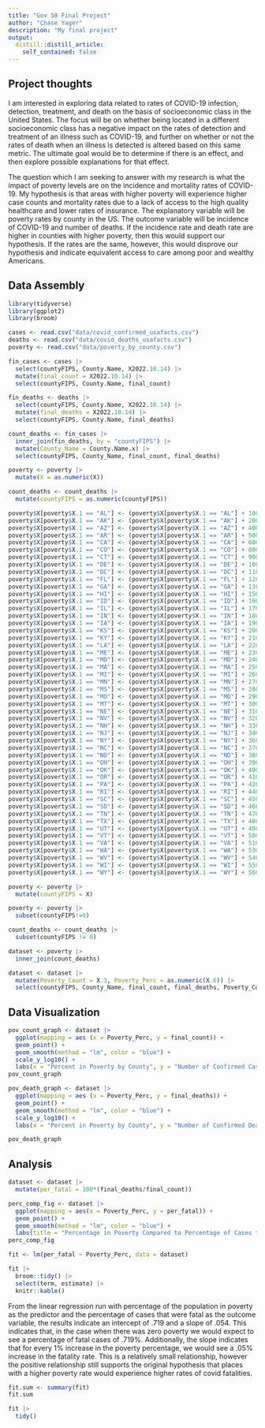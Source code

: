 ```yaml
---
title: "Gov 50 Final Project"
author: "Chase Yager"
description: "My final project"
output:
  distill::distill_article:
    self_contained: false
---
```




## Project thoughts

I am interested in exploring data related to rates of COVID-19 infection, detection, treatment, and death on the basis of 
socioeconomic class in the United States. The focus will be on whether being located in a different socioeconomic class 
has a negative impact on the rates of detection and treatment of an illness such as COVID-19, and further on whether or 
not the rates of death when an illness is detected is altered based on this same metric. The ultimate goal would be to 
determine if there is an effect, and then explore possible explanations for that effect.

The question which I am seeking to answer with my research is what the impact of poverty levels are on the incidence and 
mortality rates of COVID-19. My hypothesis is that areas with higher poverty will experience higher case counts and mortality 
rates due to a lack of access to the high quality healthcare and lower rates of insurance. The explanatory variable will be 
poverty rates by county in the US. The outcome variable will be incidence of COVID-19 and number of deaths. If the incidence 
rate and death rate are higher in counties with higher poverty, then this would support our hypothesis. If the rates are the 
same, however, this would disprove our hypothesis and indicate equivalent access to care among poor and wealthy Americans.

## Data Assembly
```r
library(tidyverse)
library(ggplot2)
library(broom)
```

```r
cases <- read.csv("data/covid_confirmed_usafacts.csv")
deaths <- read.csv("data/covid_deaths_usafacts.csv")
poverty <- read.csv("data/poverty_by_county.csv")
```
```r
fin_cases <- cases |>
  select(countyFIPS, County.Name, X2022.10.14) |>
  mutate(final_count = X2022.10.14) |>
  select(countyFIPS, County.Name, final_count)
```
```r
fin_deaths <- deaths |>
  select(countyFIPS, County.Name, X2022.10.14) |>
  mutate(final_deaths = X2022.10.14) |>
  select(countyFIPS, County.Name, final_deaths)
```

```r
count_deaths <- fin_cases |>
  inner_join(fin_deaths, by = "countyFIPS") |>
  mutate(County_Name = County.Name.x) |>
  select(countyFIPS, County_Name, final_count, final_deaths)
```

```r
poverty <- poverty |>
  mutate(X = as.numeric(X))
```
```r
count_deaths <- count_deaths |>
  mutate(countyFIPS = as.numeric(countyFIPS))
```


```r
poverty$X[poverty$X.1 == "AL"] <- (poverty$X[poverty$X.1 == "AL"] + 1000) 
poverty$X[poverty$X.1 == "AK"] <- (poverty$X[poverty$X.1 == "AK"] + 2000)
poverty$X[poverty$X.1 == "AZ"] <- (poverty$X[poverty$X.1 == "AZ"] + 4000) 
poverty$X[poverty$X.1 == "AR"] <- (poverty$X[poverty$X.1 == "AR"] + 5000) 
poverty$X[poverty$X.1 == "CA"] <- (poverty$X[poverty$X.1 == "CA"] + 6000) 
poverty$X[poverty$X.1 == "CO"] <- (poverty$X[poverty$X.1 == "CO"] + 8000) 
poverty$X[poverty$X.1 == "CT"] <- (poverty$X[poverty$X.1 == "CT"] + 9000) 
poverty$X[poverty$X.1 == "DE"] <- (poverty$X[poverty$X.1 == "DE"] + 10000) 
poverty$X[poverty$X.1 == "DC"] <- (poverty$X[poverty$X.1 == "DC"] + 11000) 
poverty$X[poverty$X.1 == "FL"] <- (poverty$X[poverty$X.1 == "FL"] + 12000) 
poverty$X[poverty$X.1 == "GA"] <- (poverty$X[poverty$X.1 == "GA"] + 13000) 
poverty$X[poverty$X.1 == "HI"] <- (poverty$X[poverty$X.1 == "HI"] + 15000) 
poverty$X[poverty$X.1 == "ID"] <- (poverty$X[poverty$X.1 == "ID"] + 16000) 
poverty$X[poverty$X.1 == "IL"] <- (poverty$X[poverty$X.1 == "IL"] + 17000) 
poverty$X[poverty$X.1 == "IN"] <- (poverty$X[poverty$X.1 == "IN"] + 18000) 
poverty$X[poverty$X.1 == "IA"] <- (poverty$X[poverty$X.1 == "IA"] + 19000) 
poverty$X[poverty$X.1 == "KS"] <- (poverty$X[poverty$X.1 == "KS"] + 20000) 
poverty$X[poverty$X.1 == "KY"] <- (poverty$X[poverty$X.1 == "KY"] + 21000) 
poverty$X[poverty$X.1 == "LA"] <- (poverty$X[poverty$X.1 == "LA"] + 22000) 
poverty$X[poverty$X.1 == "ME"] <- (poverty$X[poverty$X.1 == "ME"] + 23000) 
poverty$X[poverty$X.1 == "MD"] <- (poverty$X[poverty$X.1 == "MD"] + 24000) 
poverty$X[poverty$X.1 == "MA"] <- (poverty$X[poverty$X.1 == "MA"] + 25000)
poverty$X[poverty$X.1 == "MI"] <- (poverty$X[poverty$X.1 == "MI"] + 26000) 
poverty$X[poverty$X.1 == "MN"] <- (poverty$X[poverty$X.1 == "MN"] + 27000) 
poverty$X[poverty$X.1 == "MS"] <- (poverty$X[poverty$X.1 == "MS"] + 28000) 
poverty$X[poverty$X.1 == "MO"] <- (poverty$X[poverty$X.1 == "MO"] + 29000) 
poverty$X[poverty$X.1 == "MT"] <- (poverty$X[poverty$X.1 == "MT"] + 30000) 
poverty$X[poverty$X.1 == "NE"] <- (poverty$X[poverty$X.1 == "NE"] + 31000) 
poverty$X[poverty$X.1 == "NV"] <- (poverty$X[poverty$X.1 == "NV"] + 32000) 
poverty$X[poverty$X.1 == "NH"] <- (poverty$X[poverty$X.1 == "NH"] + 33000) 
poverty$X[poverty$X.1 == "NJ"] <- (poverty$X[poverty$X.1 == "NJ"] + 34000) 
poverty$X[poverty$X.1 == "NY"] <- (poverty$X[poverty$X.1 == "NY"] + 36000)
poverty$X[poverty$X.1 == "NC"] <- (poverty$X[poverty$X.1 == "NC"] + 37000) 
poverty$X[poverty$X.1 == "ND"] <- (poverty$X[poverty$X.1 == "ND"] + 38000)
poverty$X[poverty$X.1 == "OH"] <- (poverty$X[poverty$X.1 == "OH"] + 39000)
poverty$X[poverty$X.1 == "OK"] <- (poverty$X[poverty$X.1 == "OK"] + 40000)
poverty$X[poverty$X.1 == "OR"] <- (poverty$X[poverty$X.1 == "OR"] + 41000) 
poverty$X[poverty$X.1 == "PA"] <- (poverty$X[poverty$X.1 == "PA"] + 42000) 
poverty$X[poverty$X.1 == "RI"] <- (poverty$X[poverty$X.1 == "RI"] + 44000) 
poverty$X[poverty$X.1 == "SC"] <- (poverty$X[poverty$X.1 == "SC"] + 45000) 
poverty$X[poverty$X.1 == "SD"] <- (poverty$X[poverty$X.1 == "SD"] + 46000) 
poverty$X[poverty$X.1 == "TN"] <- (poverty$X[poverty$X.1 == "TN"] + 47000) 
poverty$X[poverty$X.1 == "TX"] <- (poverty$X[poverty$X.1 == "TX"] + 48000) 
poverty$X[poverty$X.1 == "UT"] <- (poverty$X[poverty$X.1 == "UT"] + 49000) 
poverty$X[poverty$X.1 == "VT"] <- (poverty$X[poverty$X.1 == "VT"] + 50000) 
poverty$X[poverty$X.1 == "VA"] <- (poverty$X[poverty$X.1 == "VA"] + 51000) 
poverty$X[poverty$X.1 == "WA"] <- (poverty$X[poverty$X.1 == "WA"] + 53000) 
poverty$X[poverty$X.1 == "WV"] <- (poverty$X[poverty$X.1 == "WV"] + 54000) 
poverty$X[poverty$X.1 == "WI"] <- (poverty$X[poverty$X.1 == "WI"] + 55000) 
poverty$X[poverty$X.1 == "WY"] <- (poverty$X[poverty$X.1 == "WY"] + 56000) 
```


```r
poverty <- poverty |>
  mutate(countyFIPS = X)
```

```r
poverty <- poverty |>
  subset(countyFIPS!=0)
```
```r
count_deaths <- count_deaths |>
  subset(countyFIPS != 0)
```

```r
dataset <- poverty |>
  inner_join(count_deaths)
```

```r
dataset <- dataset |>
  mutate(Poverty_Count = X.3, Poverty_Perc = as.numeric(X.6)) |>
  select(countyFIPS, County_Name, final_count, final_deaths, Poverty_Count, Poverty_Perc)
```
## Data Visualization
```r
pov_count_graph <- dataset |>
  ggplot(mapping = aes (x = Poverty_Perc, y = final_count)) +
  geom_point() +
  geom_smooth(method = "lm", color = "blue") +
  scale_y_log10() +
  labs(x = "Percent in Poverty by County", y = "Number of Confirmed Cases", title = "Comparison Between Poverty Rate and COVID Cases by County")
pov_count_graph
```
```r
pov_death_graph <- dataset |>
  ggplot(mapping = aes (x = Poverty_Perc, y = final_deaths)) +
  geom_point() +
  geom_smooth(method = "lm", color = "blue") +
  scale_y_log10() +
  labs(x = "Percent in Poverty by County", y = "Number of Confirmed Deaths", title = "Comparison Between Poverty Rate and COVID Deaths by County")

pov_death_graph
```

## Analysis

```r
dataset <- dataset |>
  mutate(per_fatal = 100*(final_deaths/final_count))
```
```r
perc_comp_fig <- dataset |>
  ggplot(mapping = aes(x = Poverty_Perc, y = per_fatal)) +
  geom_point() +
  geom_smooth(method = "lm", color = "blue") +
  labs(title = "Percentage in Poverty Compared to Percentage of Cases that were Fatal", x = "Poverty Percentage", y = "Percentage of Cases that were Fatal")
perc_comp_fig
```
```r
fit <- lm(per_fatal ~ Poverty_Perc, data = dataset) 

fit |>
  broom::tidy() |>
  select(term, estimate) |>
  knitr::kable()
```
From the linear regression run with percentage of the population in poverty as the predictor and the percentage of 
cases that were fatal as the outcome variable, the results indicate an intercept of .719 and a slope of .054. This 
indicates that, in the case when there was zero poverty we would expect to see a percentage of fatal cases of .719%. 
Additionally, the slope indicates that for every 1% increase in the poverty percentage, we would see a .05% increase 
in the fatality rate. This is a relatively small relationship, however the positive relationship still supports the 
original hypothesis that places with a higher poverty rate would experience higher rates of covid fatalities. 

```r
fit.sum <- summary(fit)
fit.sum
```
```r
fit |>
  tidy()
```

